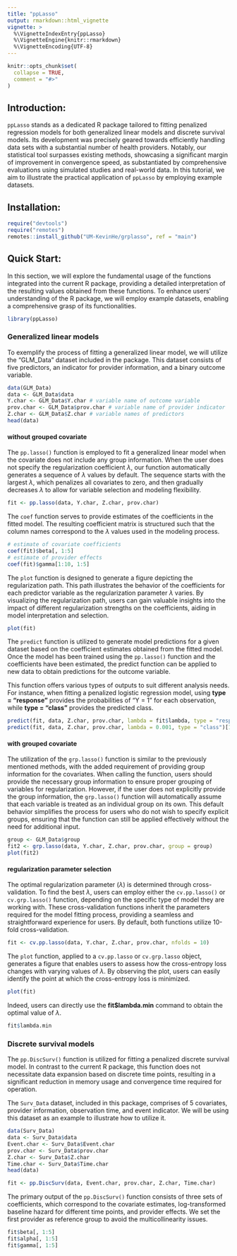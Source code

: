 ```yaml
---
title: "ppLasso"
output: rmarkdown::html_vignette
vignette: >
  %\VignetteIndexEntry{ppLasso}
  %\VignetteEngine{knitr::rmarkdown}
  %\VignetteEncoding{UTF-8}
---
```


```r
knitr::opts_chunk$set(
  collapse = TRUE,
  comment = "#>"
)
```

## Introduction:

`ppLasso` stands as a dedicated R package tailored to fitting penalized regression models for both generalized linear models and discrete survival models. Its development was precisely geared towards efficiently handling data sets with a substantial number of health providers. Notably, our statistical tool surpasses existing methods, showcasing a significant margin of improvement in convergence speed, as substantiated by comprehensive evaluations using simulated studies and real-world data. In this tutorial, we aim to illustrate the practical application of `ppLasso` by employing example datasets.

## Installation:

```r
require("devtools")
require("remotes")
remotes::install_github("UM-KevinHe/grplasso", ref = "main")
```

## Quick Start:

In this section, we will explore the fundamental usage of the functions integrated into the current R package, providing a detailed interpretation of the resulting values obtained from these functions. To enhance users' understanding of the R package, we will employ example datasets, enabling a comprehensive grasp of its functionalities. 

```r
library(ppLasso)
```

### Generalized linear models

To exemplify the process of fitting a generalized linear model, we will utilize the "GLM_Data" dataset included in the package. This dataset consists of five predictors, an indicator for provider information, and a binary outcome variable. 

```r
data(GLM_Data)
data <- GLM_Data$data
Y.char <- GLM_Data$Y.char # variable name of outcome variable
prov.char <- GLM_Data$prov.char # variable name of provider indicator
Z.char <- GLM_Data$Z.char # variable names of predictors
head(data)
```

#### without grouped covariate  

The `pp.lasso()` function is employed to fit a generalized linear model when the covariate does not include any group information. When the user does not specify the regularization coefficient $\lambda$, our function automatically generates a sequence of $\lambda$ values by default. The sequence starts with the largest $\lambda$, which penalizes all covariates to zero, and then gradually decreases $\lambda$ to allow for variable selection and modeling flexibility. 

```r
fit <- pp.lasso(data, Y.char, Z.char, prov.char)
```

The `coef` function serves to provide estimates of the coefficients in the fitted model. The resulting coefficient matrix is structured such that the column names correspond to the $\lambda$ values used in the modeling process. 

```r
# estimate of covariate coefficients
coef(fit)$beta[, 1:5]
# estimate of provider effects
coef(fit)$gamma[1:10, 1:5]
```

The `plot` function is designed to generate a figure depicting the regularization path. This path illustrates the behavior of the coefficients for each predictor variable as the regularization parameter $\lambda$ varies. By visualizing the regularization path, users can gain valuable insights into the impact of different regularization strengths on the coefficients, aiding in model interpretation and selection. 

```r
plot(fit)
```

The `predict` function is utilized to generate model predictions for a given dataset based on the coefficient estimates obtained from the fitted model. Once the model has been trained using the `pp.lasso()` function and the coefficients have been estimated, the predict function can be applied to new data to obtain predictions for the outcome variable. 

This function offers various types of outputs to suit different analysis needs. For instance, when fitting a penalized logistic regression model, using **type = "response"** provides the probabilities of "Y = 1" for each observation, while **type = "class"** provides the predicted class.

```r
predict(fit, data, Z.char, prov.char, lambda = fit$lambda, type = "response")[1:10, 1:5]
predict(fit, data, Z.char, prov.char, lambda = 0.001, type = "class")[1:10]
```

#### with grouped covariate  

The utilization of the `grp.lasso()` function is similar to the previously mentioned methods, with the added requirement of providing group information for the covariates. When calling the function, users should provide the necessary group information to ensure proper grouping of variables for regularization. However, if the user does not explicitly provide the group information, the `grp.lasso()` function will automatically assume that each variable is treated as an individual group on its own. This default behavior simplifies the process for users who do not wish to specify explicit groups, ensuring that the function can still be applied effectively without the need for additional input. 

```r
group <- GLM_Data$group
fit2 <- grp.lasso(data, Y.char, Z.char, prov.char, group = group)
plot(fit2)
```

#### regularization parameter selection  

The optimal regularization parameter ($\lambda$) is determined through cross-validation. To find the best $\lambda$, users can employ either the `cv.pp.lasso()` or `cv.grp.lasso()` function, depending on the specific type of model they are working with. These cross-validation functions inherit the parameters required for the model fitting process, providing a seamless and straightforward experience for users. By default, both functions utilize 10-fold cross-validation.

```r
fit <- cv.pp.lasso(data, Y.char, Z.char, prov.char, nfolds = 10)
```

The `plot` function, applied to a `cv.pp.lasso` or `cv.grp.lasso` object, generates a figure that enables users to assess how the cross-entropy loss changes with varying values of $\lambda$. By observing the plot, users can easily identify the point at which the cross-entropy loss is minimized.

```r
plot(fit)
```

Indeed, users can directly use the **fit$lambda.min** command to obtain the optimal value of $\lambda$.

```r
fit$lambda.min
```

### Discrete survival models

The `pp.DiscSurv()` function is utilized for fitting a penalized discrete survival model. In contrast to the current R package, this function does not necessitate data expansion based on discrete time points, resulting in a significant reduction in memory usage and convergence time required for operation.

The `Surv_Data` dataset, included in this package, comprises of 5 covariates, provider information, observation time, and event indicator. We will be using this dataset as an example to illustrate how to utilize it.


```r
data(Surv_Data)
data <- Surv_Data$data
Event.char <- Surv_Data$Event.char
prov.char <- Surv_Data$prov.char
Z.char <- Surv_Data$Z.char
Time.char <- Surv_Data$Time.char
head(data)
```

```r
fit <- pp.DiscSurv(data, Event.char, prov.char, Z.char, Time.char)
```

The primary output of the `pp.DiscSurv()` function consists of three sets of coefficients, which correspond to the covariate estimates, log-transformed baseline hazard for different time points, and provider effects. We set the first provider as reference group to avoid the multicollinearity issues.

```r
fit$beta[, 1:5]
fit$alpha[, 1:5]
fit$gamma[, 1:5]
```


